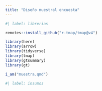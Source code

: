 ```yaml
---
title: "Diseño muestral encuesta"
---
```


```r
#| label: librerias

remotes::install_github("r-tmap/tmap@v4")

library(here)
library(arrow)
library(tidyverse)
library(tmap)
library(gtsummary)
library(gt)

i_am("muestra.qmd")
```

```r
#| label: insumos



```
